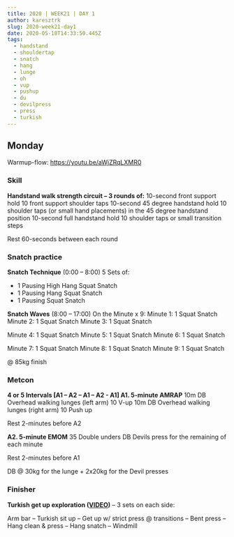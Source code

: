 ```yaml
---
title: 2020 | WEEK21 | DAY 1
author: karesztrk
slug: 2020-week21-day1
date: 2020-05-18T14:33:50.445Z
tags:
  - handstand
  - shouldertap
  - snatch
  - hang
  - lunge
  - oh
  - vup
  - pushup
  - du
  - devilpress
  - press
  - turkish
---
```


## Monday

Warmup-flow: <https://youtu.be/aWjZRqLXMR0>

### Skill

**Handstand walk strength circuit – 3 rounds of:**
10-second front support hold
10 front support shoulder taps
10-second 45 degree handstand hold
10 shoulder taps (or small hand placements) in the 45 degree handstand position
10-second full handstand hold
10 shoulder taps or small transition steps

Rest 60-seconds between each round

### Snatch practice

**Snatch Technique** (0:00 – 8:00)
5 Sets of:

- 1 Pausing High Hang Squat Snatch
- 1 Pausing Hang Squat Snatch
- 1 Pausing Squat Snatch

**Snatch Waves** (8:00 – 17:00)
On the Minute x 9:
Minute 1: 1 Squat Snatch
Minute 2: 1 Squat Snatch
Minute 3: 1 Squat Snatch

Minute 4: 1 Squat Snatch
Minute 5: 1 Squat Snatch
Minute 6: 1 Squat Snatch

Minute 7: 1 Squat Snatch
Minute 8: 1 Squat Snatch
Minute 9: 1 Squat Snatch

@ 85kg finish

### Metcon

**4 or 5 Intervals [A1 – A2 – A1 – A2 - A1]
A1. 5-minute AMRAP**
10m DB Overhead walking lunges (left arm)
10 V-up
10m DB Overhead walking lunges (right arm)
10 Push up

Rest 2-minutes before A2

**A2. 5-minute EMOM**
35 Double unders
DB Devils press for the remaining of each minute

Rest 2-minutes before A1

DB @ 30kg for the lunge + 2x20kg for the Devil presses

### Finisher

**Turkish get up exploration ([VIDEO](https://vimeo.com/398275654/a5a48a6615))** – 3 sets on each side:

Arm bar – Turkish sit up – Get up w/ strict press @ transitions – Bent press – Hang clean & press – Hang snatch – Windmill
